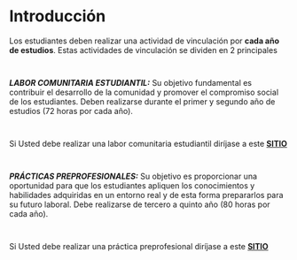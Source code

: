 # Introducción

Los estudiantes deben realizar una actividad de vinculación por **cada año de estudios**. Estas actividades de vinculación se dividen en 2 principales
~~~
 
~~~
**_LABOR COMUNITARIA ESTUDIANTIL:_** Su objetivo fundamental es contribuir el desarrollo de la comunidad y promover el compromiso social de los estudiantes. Deben realizarse durante el primer y segundo año de estudios (72 horas por cada año).
~~~
 
~~~
Si Usted debe realizar una labor comunitaria estudiantil diríjase a este **[SITIO](/labor)**
~~~
 
~~~
**_PRÁCTICAS PREPROFESIONALES:_** Su objetivo es proporcionar una oportunidad para que los estudiantes apliquen los conocimientos y habilidades adquiridas en un entorno real y de esta forma prepararlos para su futuro laboral. Debe realizarse de tercero a quinto año (80 horas por cada año).
~~~
 
~~~
Si Usted debe realizar una práctica preprofesional diríjase a este **[SITIO](/practica)**